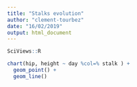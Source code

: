 ```yaml
---
title: "Stalks evolution"
author: "clement-tourbez"
date: "16/02/2019"
output: html_document
---
```


 
```r
SciViews::R
```

```r
chart(hip, height ~ day %col=% stalk ) + 
  geom_point() +
  geom_line()


```






